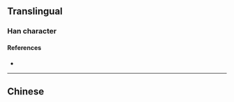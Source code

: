 {{character info/new}}
{{also|濺}}
==Translingual==

===Han character===
{{Han char|rn=85|rad=水|as=09|sn=12|four=|canj=EBOJ|ids=⿰氵贱}}

====References====
* {{Han ref|kx=0639.111|hdz=31678.020|uh=6E85|ud=28293}}

----

==Chinese==
{{zh-see|濺}}